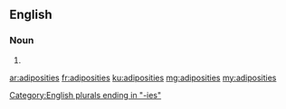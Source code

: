 ==English==

===Noun===
{{head|en}}
# {{plural of|adiposity}}

[[Category:English plurals ending in "-ies"]]

[[ar:adiposities]]
[[fr:adiposities]]
[[ku:adiposities]]
[[mg:adiposities]]
[[my:adiposities]]